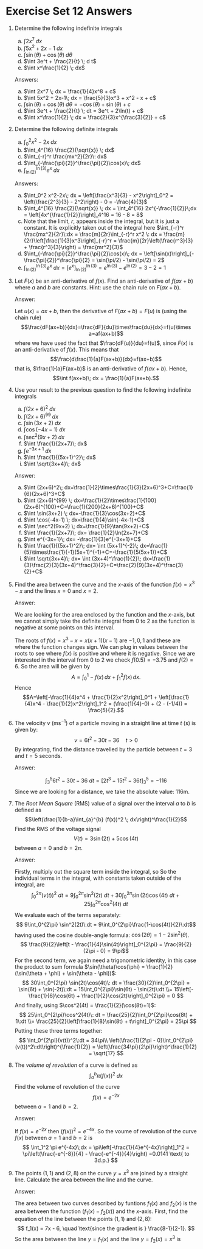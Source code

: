 # Exercise Set 12 Answers {.unlisted .unnumbered}

1. Determine the following indefinite integrals
    a. $\int 2x^7\; dx$
    a. $\int 5x^2+2x-1 \; dx$
    a. $\int \sin(\theta)+\cos(\theta) \; d\theta$
    a. $\int 3e^t + \frac{2}{t} \; d t$
    a. $\int x^\frac{1}{2} \; dx$

    Answers:
    a. $\int 2x^7 \; dx = \frac{1}{4}x^8 + c$
    a. $\int 5x^2 + 2x-1\; dx = \frac{5}{3}x^3 + x^2 - x + c$
    a. $\int \sin(\theta)+\cos(\theta) \; d\theta = -\cos(\theta) + \sin(\theta) + c$
    a. $\int 3e^t + \frac{2}{t} \; dt = 3e^t + 2\ln(t) + c$
    a. $\int x^\frac{1}{2} \; dx = \frac{2}{3}x^{\frac{3}{2}} + c$
    
1. Determine the following definite integrals
    a. $\int_0^2 x^2-2x\; dx$
    a. $\int_4^{16} \frac{2}{\sqrt{x}} \; dx$
    a. $\int_{-r}^r \frac{mx^2}{2r}\: dx$
    a. $\int_{-\frac{\pi}{2}}^\frac{\pi}{2}\cos(x)\; dx$
    a. $\int_{\ln(2)}^{\ln(3)} e^x\; dx$
    
    Answers:
    a. $\int_0^2 x^2-2x\; dx = \left[\frac{x^3}{3} - x^2\right]_0^2 = \left(\frac{2^3}{3} - 2^2\right) - 0 = -\frac{4}{3}$
    a. $\int_4^{16} \frac{2}{\sqrt{x}} \; dx = \int_4^{16} 2x^{-\frac{1}{2}}\;dx = \left[4x^{\frac{1}{2}}\right]_4^16 = 16 - 8 = 8$
    a. Note that the limit, $r$, appears inside the integral, but it is just a constant. It is explicitly taken out of the integral here
    $\int_{-r}^r \frac{mx^2}{2r}\:dx = \frac{m}{2r}\int_{-r}^r x^2 \: dx = \frac{m}{2r}\left[\frac{1}{3}x^3\right]_{-r}^r = \frac{m}{2r}\left(\frac{r^3}{3} + \frac{r^3}{3}\right) = \frac{mr^2}{3}$
    a. $\int_{-\frac{\pi}{2}}^\frac{\pi}{2}\cos(x)\; dx = \left[\sin(x)\right]_{-\frac{\pi}{2}}^\frac{\pi}{2} = \sin(\pi/2) - \sin(\pi/2) = 2$
    a. $\int_{\ln(2)}^{\ln(3)} e^x\; dx = \left[e^x\right]_{\ln(2)}^{\ln(3)} = e^{\ln(3)} - e^{\ln(2)} = 3-2 = 1$
    

1. Let $F(x)$ be an anti-derivative of $f(x)$. Find an anti-derivative of $f(ax+b)$ where $a$ and $b$ are constants. Hint: use the chain rule on $F(ax+b)$.

    Answer:

    Let $u(x)=ax+b$, then the derivative of $F(ax+b)=F(u)$ is (using the chain rule)
    $$\frac{dF(ax+b)}{dx}=\frac{dF}{du}\times\frac{du}{dx}=f(u)\times a=af(ax+b)$$
    where we have used the fact that $\frac{dF(u)}{du}=f(u)$, since $F(x)$ is an anti-derivative of $f(x)$.
    This means that
    $$\frac{d\frac{1}{a}F(ax+b)}{dx}=f(ax+b)$$
    that is, $\frac{1}{a}F(ax+b)$ is an anti-derivative of $f(ax+b)$. Hence,
    $$\int f(ax+b)\; dx = \frac{1}{a}F(ax+b).$$

1. Use your result to the previous question to find the following indefinite integrals
    a. $\int (2x+6)^2\; dx$
    a. $\int (2x+6)^{99} \; dx$
    a. $\int \sin(3x+2) \; dx$
    a. $\int \cos(-4x-1) \; dx$
    a. $\int \sec^2(9x+2) \; dx$
    a. $\int \frac{1}{2x+7}\; dx$
    a. $\int e^{-3x+1}\; dx$
    a. $\int \frac{1}{(5x+1)^2}\; dx$
    a. $\int \sqrt{3x+4}\; dx$

    Answer:
    a. $\int (2x+6)^2\; dx=\frac{1}{2}\times\frac{1}{3}(2x+6)^3+C=\frac{1}{6}(2x+6)^3+C$
    a. $\int (2x+6)^{99} \; dx=\frac{1}{2}\times\frac{1}{100}(2x+6)^{100}+C=\frac{1}{200}(2x+6)^{100}+C$
    a. $\int \sin(3x+2) \; dx=-\frac{1}{3}\cos(3x+2)+C$
    a. $\int \cos(-4x-1) \; dx=\frac{1}{4}\sin(-4x-1)+C$
    a. $\int \sec^2(9x+2) \; dx=\frac{1}{9}\tan(9x+2)+C$
    a. $\int \frac{1}{2x+7}\; dx= \frac{1}{2}\ln(2x+7)+C$
    a. $\int e^{-3x+1}\; dx= -\frac{1}{3}e^{-3x+1}+C$
    a. $\int \frac{1}{(5x+1)^2}\; dx= \int (5x+1)^{-2}\; dx=\frac{1}{5}\times\frac{1}{-1}(5x+1)^{-1}+C=-\frac{1}{5(5x+1)}+C$
    a. $\int \sqrt{3x+4}\; dx= \int (3x+4)^\frac{1}{2}\; dx=\frac{1}{3}\frac{2}{3}(3x+4)^\frac{3}{2}+C=\frac{2}{9}(3x+4)^\frac{3}{2}+C$


1. Find the area between the curve and the $x$-axis of the function $f(x)=x^3-x$ and the lines $x=0$ and $x=2$.

    Answer:

    We are looking for the area enclosed by the function and the $x$-axis, but we cannot simply take the definite integral from $0$ to $2$ as the function is negative at some points on this interval.

    The roots of $f(x)=x^3-x=x(x+1)(x-1)$ are $-1,0,1$ and these are where the function changes sign. We can plug in values between the roots to see where $f(x)$ is positive and where it is negative. Since we are interested in the interval from $0$ to $2$ we check $f(0.5)=-3.75$ and $f(2)=6$. So the area will be given by
    $$A=\int_0^1 -f(x)\, dx + \int_1^2 f(x)\, dx.$$
    Hence
    $$A=\left[-\frac{1}{4}x^4 + \frac{1}{2}x^2\right]_0^1 + \left[\frac{1}{4}x^4 - \frac{1}{2}x^2\right]_1^2 = (\frac{1}{4}-0) + (2 - (-1/4)) = \frac{5}{2}.$$

1. The velocity $v$ ($\text{ms}^{-1}$) of a particle moving in a straight line at time $t$ ($\text{s}$) is given by:
    $$v=6t^2-30t-36\quad t>0$$
    By integrating, find the distance travelled by the particle between $t=3$ and $t=5$ seconds.

    Answer:

    $$\int_3^5 6t^2 - 30t - 36\: dt = \left[2t^3 - 15t^2 - 36t\right]_3^5 = -116$$
    Since we are looking for a distance, we take the absolute value: $116\text{m}$.

    
1. The *Root Mean Square* (RMS) value of a signal over the interval $a$ to $b$ is defined as
    $$\left(\frac{1}{b-a}\int_{a}^{b} (f(x))^2 \; dx\right)^\frac{1}{2}$$
    Find the RMS of the voltage signal
    $$V(t)=3\sin(2t)+5\cos(4t)$$
    between $a=0$ and $b=2\pi$.

    Answer:

    Firstly, multiply out the square term inside the integral, so
    \begin{align*}
    v(t)^2 &= (3\sin(2t) + 5\cos(4t))(3\sin(2t) + 5\cos(4t))\\
    &= 9\sin^2(2t) + 30\sin(2t)\cos(4t) + 25\cos^2(4t)
    \end{align*}
    So the individual terms in the integral, with constants taken outside of the integral, are
    $$
    \int_0^{2\pi} (v(t))^2\:dt = 9\int_0^{2\pi} \sin^2(2t)\:dt + 30\int_0^{2\pi} \sin(2t)\cos(4t)\:dt + 25 \int_0^{2\pi}\cos^2(4t)\:dt
    $$
    We evaluate each of the terms separately:
    $$
    9\int_0^{2\pi} \sin^2(2t)\:dt = 9\int_0^{2\pi}\frac{1-\cos(4t)}{2}\:dt$$
    having used the cosine double-angle formula: $\cos(2\theta) = 1- 2\sin^2(\theta)$.
    $$
    \frac{9}{2}\left[t - \frac{1}{4}\sin(4t)\right]_0^{2\pi} = \frac{9}{2}(2\pi - 0) = 9\pi$$
    For the second term, we again need a trigonometric identity, in this case the product to sum formula $\sin(\theta)\cos(\phi) = \frac{1}{2}(\sin(\theta + \phi) + \sin(\theta - \phi))$:
    $$
    30\int_0^{2\pi} \sin(2t)\cos(4t)\: dt = \frac{30}{2}\int_0^{2\pi} = \sin(6t) + \sin(-2t)\:dt = 15\int_0^{2\pi}\sin(6t) - \sin(2t)\:dt \\= 15\left[-\frac{1}{6}\cos(6t) + \frac{1}{2}\cos(2t)\right]_0^{2\pi} = 0
    $$
    And finally, using $\cos^2(4t) = \frac{1}{2}(\cos(8t)+1)$:
    $$
    25\int_0^{2\pi}\cos^2(4t)\: dt = \frac{25}{2}\int_0^{2\pi}\cos(8t) + 1\:dt \\= \frac{25}{2}\left[\frac{1}{8}\sin(8t) + t\right]_0^{2\pi} = 25\pi
    $$
    Putting these three terms together:
    $$
    \int_0^{2\pi}(v(t))^2\:dt = 34\pi\\
    \left(\frac{1}{2\pi - 0}\int_0^{2\pi}(v(t))^2\:dt\right)^{\frac{1}{2}} = \left(\frac{34\pi}{2\pi}\right)^\frac{1}{2} = \sqrt{17}
    $$

1. The *volume of revolution* of a curve is defined as
    $$\int_a^b \pi (f(x))^2 \; dx$$
    Find the volume of revolution of the curve
    $$f(x)=e^{-2x}$$
    between $a=1$ and $b=2$.

    Answer:

    If $f(x) = e^{-2x}$ then $(f(x))^2 = e^{-4x}$. So the voume of revolution of the curve $f(x)$ between $a=1$ and $b=2$ is
    $$
    \int_1^2 \pi e^{-4x}\;dx = \pi\left[-\frac{1}{4}e^{-4x}\right]_1^2 = \pi\left(\frac{-e^{-8}}{4} - \frac{-e^{-4}}{4}\right) =0.0141 \text{ to 3d.p.}
    $$

1. The points $(1,1)$ and $(2,8)$ on the curve $y=x^3$ are joined by a straight line. Calculate the area between the line and the curve.

    Answer:

    The area between two curves described by funtions $f_1(x)$ and $f_2(x)$ is the area between the function $(f_1(x) - f_2(x))$ and the $x$-axis. First, find the equation of the line between the points $(1,1)$ and $(2,8)$:
    $$
    f_1(x) = 7x - 6, \quad \text{since the gradient is } \frac{8-1}{2-1}.
    $$
    So the area between the line $y=f_1(x)$ and the line $y=f_2(x) = x^3$ is
    \begin{align*}
    \int_1^2 (f_1(x)-f_2(x))\;dx &= \int_1^2 7x-6-x^3\;dx\\
    &= \left[\frac{7}{2}x^2 - 6x - \frac{1}{4}x^4\right]_1^2\\
    &= (14-12-4)-(\frac{7}{2} - 6 -\frac{1}{4})\\
    &= \frac{3}{4}
    \end{align*}